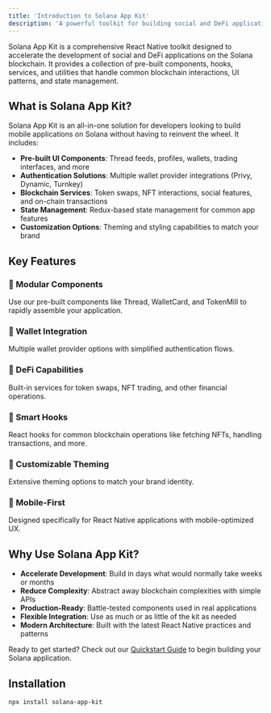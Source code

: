 ```yaml
---
title: 'Introduction to Solana App Kit'
description: 'A powerful toolkit for building social and DeFi applications on Solana'
---
```


Solana App Kit is a comprehensive React Native toolkit designed to accelerate the development of social and DeFi applications on the Solana blockchain. It provides a collection of pre-built components, hooks, services, and utilities that handle common blockchain interactions, UI patterns, and state management.

## What is Solana App Kit?

Solana App Kit is an all-in-one solution for developers looking to build mobile applications on Solana without having to reinvent the wheel. It includes:

- **Pre-built UI Components**: Thread feeds, profiles, wallets, trading interfaces, and more
- **Authentication Solutions**: Multiple wallet provider integrations (Privy, Dynamic, Turnkey)
- **Blockchain Services**: Token swaps, NFT interactions, social features, and on-chain transactions
- **State Management**: Redux-based state management for common app features
- **Customization Options**: Theming and styling capabilities to match your brand

## Key Features

### 🧩 Modular Components
Use our pre-built components like Thread, WalletCard, and TokenMill to rapidly assemble your application.

### 🔐 Wallet Integration
Multiple wallet provider options with simplified authentication flows.

### 💸 DeFi Capabilities
Built-in services for token swaps, NFT trading, and other financial operations.

### 🧠 Smart Hooks
React hooks for common blockchain operations like fetching NFTs, handling transactions, and more.

### 🎨 Customizable Theming
Extensive theming options to match your brand identity.

### 📱 Mobile-First
Designed specifically for React Native applications with mobile-optimized UX.

## Why Use Solana App Kit?

- **Accelerate Development**: Build in days what would normally take weeks or months
- **Reduce Complexity**: Abstract away blockchain complexities with simple APIs
- **Production-Ready**: Battle-tested components used in real applications
- **Flexible Integration**: Use as much or as little of the kit as needed
- **Modern Architecture**: Built with the latest React Native practices and patterns

Ready to get started? Check out our [Quickstart Guide](./setup) to begin building your Solana application.

## Installation

```bash
npx install solana-app-kit
```

